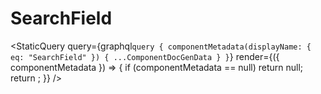 
# SearchField

<StaticQuery
  query={graphql`query {
    componentMetadata(displayName: { eq: "SearchField" }) { ...ComponentDocGenData }
  }`}
  render={({ componentMetadata }) => {
    if (componentMetadata == null) return null;
    return <PropsTable propMetaData={componentMetadata.props} />;
  }}
/>
